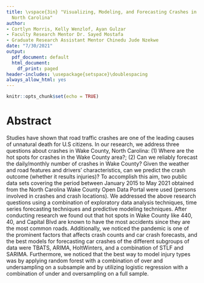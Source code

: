 ```yaml
---
title: \vspace{3in} "Visualizing, Modeling, and Forecasting Crashes in Wake County,
  North Carolina"
author:
- Cortlyn Morris, Kelly Wenzlof, Ayan Gulzar
- Faculty Research Mentor Dr. Sayed Mostafa 
- Graduate Research Assistant Mentor Chinedu Jude Nzekwe
date: "7/30/2021"
output:
  pdf_document: default
  html_document:
    df_print: paged
header-includes: \usepackage{setspace}\doublespacing
always_allow_html: yes
---
```


```r
knitr::opts_chunk$set(echo = TRUE)
```

\newpage

# Abstract

Studies have shown that road traffic crashes are one of the leading causes of unnatural death for U.S citizens. In our research, we address three questions about crashes in Wake County, North Carolina: (1) Where are the hot spots for crashes in the Wake County area?; (2) Can we reliably forecast the daily/monthly number of crashes in Wake County? Given the weather and road features and drivers’ characteristics, can we predict the crash outcome (whether it results injuries)? To accomplish this aim, two public data sets covering the period between January 2015 to May 2021 obtained from the North Carolina Wake County Open Data Portal were used (persons involved in crashes and crash locations). We addressed the above research questions using a combination of exploratory data analysis techniques, time series forecasting techniques and predictive modeling techniques. After conducting research we found out that hot spots in Wake County like 440, 40, and Capital Blvd are known to have the most accidents since they are the most common roads. Additionally, we noticed the pandemic is one of the prominent factors that affects crash counts and car crash forecasts, and the best models for forecasting car crashes of the different subgroups of data were TBATS, ARIMA, HoltWinters, and a combination of STLF and SARIMA. Furthermore, we noticed that the best way to model injury types was by applying random forest with a combination of over and undersampling on a subsample and by utilizing logistic regression with a combination of under and oversampling on a full sample.  
